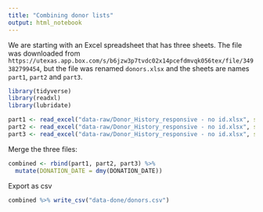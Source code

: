 ```yaml
---
title: "Combining donor lists"
output: html_notebook
---
```


We are starting with an Excel spreadsheet that has three sheets. The file was downloaded from `https://utexas.app.box.com/s/b6jzw3p7tvdc02x14pcefdmvqk056tex/file/349382799454`, but the file was renamed `donors.xlsx` and the sheets are names `part1`, `part2` and `part3`.


```r
library(tidyverse)
library(readxl)
library(lubridate)
```

```r
part1 <- read_excel("data-raw/Donor_History_responsive - no id.xlsx", sheet = "Part 1")
part2 <- read_excel("data-raw/Donor_History_responsive - no id.xlsx", sheet = "Part 2")
part3 <- read_excel("data-raw/Donor_History_responsive - no id.xlsx", sheet = "Part 3")
```

Merge the three files:

```r
combined <- rbind(part1, part2, part3) %>% 
  mutate(DONATION_DATE = dmy(DONATION_DATE))
```

Export as csv
```r
combined %>% write_csv("data-done/donors.csv")
```

